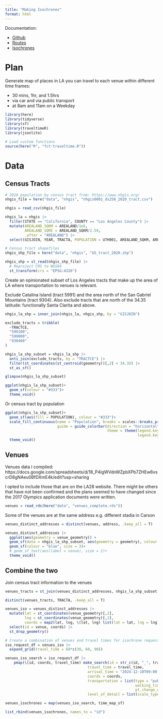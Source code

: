 ```yaml
---
title: "Making Isochrones"
format: html
---
```


Documentation:

- [Github](https://github.com/traveltime-dev/traveltime-sdk-r)
- [Routes](https://playground.traveltime.com/routes)
- [Isochrones](https://docs.traveltime.com/api/overview/isochrones)

# Plan

Generate map of places in LA you can travel to each venue within different time frames:

- 30 mins, 1hr, and 1.5hrs
- via car and via public transport
- at 8am and 11am on a Weekday

```r
library(here)
library(tidyverse)
library(sf)
library(traveltimeR)
library(jsonlite)

# Load custom functions
source(here("R", "fct-traveltime.R"))
```

# Data

## Census Tracts


```r
# 2020 population by census tract from: https://www.nhgis.org/
nhgis_file = here("data", "nhgis", "nhgis0001_ds258_2020_tract.csv")

nhgis = read_csv(nhgis_file)

nhgis_la = nhgis |> 
  filter(STATE == "California", COUNTY == "Los Angeles County") |> 
  mutate(AREALAND_SQKM = AREALAND/1e6,
         AREALAND_SQMI = AREALAND_SQKM/2.59,
         .after = "AREALAND") |> 
  select(GISJOIN, YEAR, TRACTA, POPULATION = U7H001, AREALAND_SQKM, AREALAND_SQMI)

# Census tract shapefiles
nhgis_shp_file = here("data", "nhgis", "US_tract_2020.shp")

nhgis_shp = st_read(nhgis_shp_file) |> 
  # Reproject CRS to WGS84
  st_transform(crs = "EPSG:4326")

```

Create an opinionated subset of Los Angeles tracts that make up the area of LA where transportation to venues is relevant.

Exclude Catalina Island (tract 5991) and the area north of the San Gabriel Mountains (tract 9304).
Also exclude tracts that are north of the 34.35 latitude: functionally Santa Clarita and above.

```r
nhgis_la_shp = inner_join(nhgis_la, nhgis_shp, by = "GISJOIN")

exclude_tracts = tribble(
  ~TRACTCE,
  "599100",
  "599000",
  "930400"
)

nhgis_la_shp_subset = nhgis_la_shp |> 
  anti_join(exclude_tracts, by = "TRACTCE") |> 
  filter(st_coordinates(st_centroid(geometry))[,2] < 34.35) |> 
  st_as_sf()

glimpse(nhgis_la_shp_subset)
```

```r
ggplot(nhgis_la_shp_subset)+
  geom_sf(colour = "#333")+
  theme_void()
```

Or census tract by population

```r
ggplot(nhgis_la_shp_subset)+
  geom_sf(aes(fill = POPULATION), colour = "#333")+
  scale_fill_continuous(name = "Population", breaks = scales::breaks_pretty(), labels = scales::comma, type = "viridis",
                        guide = guide_colorbar(direction = "horizontal", position = "bottom",
                                               theme = theme(legend.key.width = unit(8, "cm"),
                                                             legend.key.height = unit(.25, "cm"))))+
  theme_void()

```


## Venues

Venues data I compiled: https://docs.google.com/spreadsheets/d/18_P4igWVdnWZpbXPb7ZHEw6vscrD8gNAeu0BfDXmE4k/edit?usp=sharing

I opted to include those that are on the LA28 website.
There might be others that have not been confirmed and the plans seemed to have changed since the 2017 Olympics application documents were written. 


```r
venues = read_rds(here("data", "venues_complete.rds"))
```

Some of the venues are at the same address e.g. different stadia in Carson

```r
venues_distinct_addresses = distinct(venues, address, .keep_all = T)

venues_distinct_addresses |> 
  ggplot(aes(geometry = venue_geometry)) +
  geom_sf(data = nhgis_la_shp_subset, aes(geometry = geometry), colour = "#333")+
  geom_sf(colour = "blue", size = 3)+
  # geom_sf_text(aes(label = venue), size = 2)+
  theme_void()
```

## Combine the two

Join census tract information to the venues

```r
venues_tracts = st_join(venues_distinct_addresses, nhgis_la_shp_subset, join = st_within)

distinct(venues_tracts, TRACTA, .keep_all = T)
```

```r
venues_iso = venues_distinct_addresses |> 
  mutate(lat = st_coordinates(venue_geometry)[,2], 
         lng = st_coordinates(venue_geometry)[,1],
         coords = map2(lat, lng, \(lat, lng) list(lat = lat, lng = lng))) |>
  select(id = venue, coords) |> 
  st_drop_geometry()

# Create a combination of venues and travel times for isochrone requests
iso_request_df = venues_iso |> 
  expand_grid(travel_time = 60*c(30, 60, 90))

venues_iso_search = iso_request_df |> 
    pmap(\(id, coords, travel_time) make_search(id = str_c(id, "_", travel_time), 
                                      travel_time = travel_time, 
                                      arrival_time = "2024-12-10T09:00:00-08:00", 
                                      coords = coords, 
                                      transportation = list(type = "public_transport", 
                                                            walking_time=20*60, 
                                                            pt_change_delay = 120),
                                      level_of_detail = list(scale_type = "simple", level = "medium")))
```


```r
venues_isochrones = map(venues_iso_search, time_map_sf)

list_rbind(venues_isochrones, names_to = "id")
```



